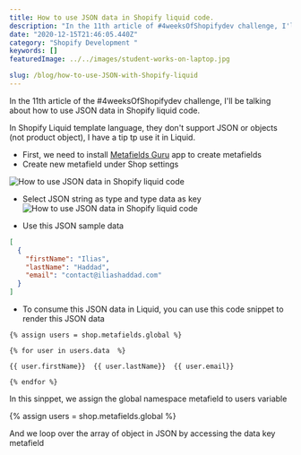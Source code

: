 ```yaml
---
title: How to use JSON data in Shopify liquid code.
description: "In the 11th article of #4weeksOfShopifydev challenge, I'll be talking about how to use JSON data in Shopify liquid code."
date: "2020-12-15T21:46:05.440Z"
category: "Shopify Development "
keywords: []
featuredImage: ../../images/student-works-on-laptop.jpg

slug: /blog/how-to-use-JSON-with-Shopify-liquid
---
```


In the 11th article of the #4weeksOfShopifydev challenge, I'll be talking about how to use JSON data in Shopify liquid code.

In Shopify Liquid template language, they don't support JSON or objects (not product object), I have a tip tp use it in Liquid.

- First, we need to install [Metafields Guru](https://apps.shopify.com/metafields-editor-2) app to create metafields
- Create new metafield under Shop settings

![How to use JSON data in Shopify liquid code](../../images/how-to-use-JSON-with-Shopify-liquid-1.png)

- Select JSON string as type and type data as key
  ![How to use JSON data in Shopify liquid code](../../images/how-to-use-JSON-with-Shopify-liquid-2.png)

- Use this JSON sample data

```json
[
  {
    "firstName": "Ilias",
    "lastName": "Haddad",
    "email": "contact@iliashaddad.com"
  }
]
```

- To consume this JSON data in Liquid, you can use this code snippet to render this JSON data

```
{% assign users = shop.metafields.global %}

{% for user in users.data  %}

{{ user.firstName}}  {{ user.lastName}}  {{ user.email}}

{% endfor %}
```

In this sinppet, we assign the global namespace metafield to users variable

{% assign users = shop.metafields.global %}

And we loop over the array of object in JSON by accessing the data key metafield
